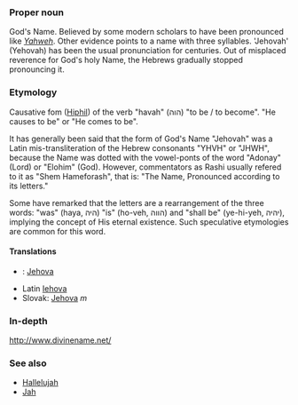 ===Proper noun===
God's Name. Believed by some modern scholars to have been pronounced like ''[[Yahweh]]''. Other evidence points to a name with three syllables. 'Jehovah' (Yehovah) has been the usual pronunciation for centuries. Out of misplaced reverence for God's holy Name, the Hebrews gradually stopped pronouncing it.


=== Etymology ===
Causative fom ([[Hiphil]]) of the verb "havah" (הוה) "to be / to become". "He causes to be" or "He comes to be".

It has generally been said that the form of God's Name "Jehovah" was a Latin mis-transliteration of the Hebrew consonants "YHVH" or "JHWH", because the Name was dotted with the vowel-ponts of the word "Adonay" (Lord) or "Elohim" (God). However, commentators as Rashi usually refered to it as "Shem Hameforash", that is: "The Name, Pronounced according to its letters."

Some have remarked that the letters are a rearrangement of the three words: "was" (haya, היה) "is" (ho-veh, הווה) and "shall be" (ye-hi-yeh, יהיה), implying the concept of His eternal existence.  Such speculative etymologies are common for this word. 

==== Translations ====
*{{fi}}: [[Jehova]]
*Latin [[Iehova]]
*Slovak: [[Jehova]] ''m''

=== In-depth ===
http://www.divinename.net/

=== See also ===
*[[Hallelujah]]
*[[Jah]]